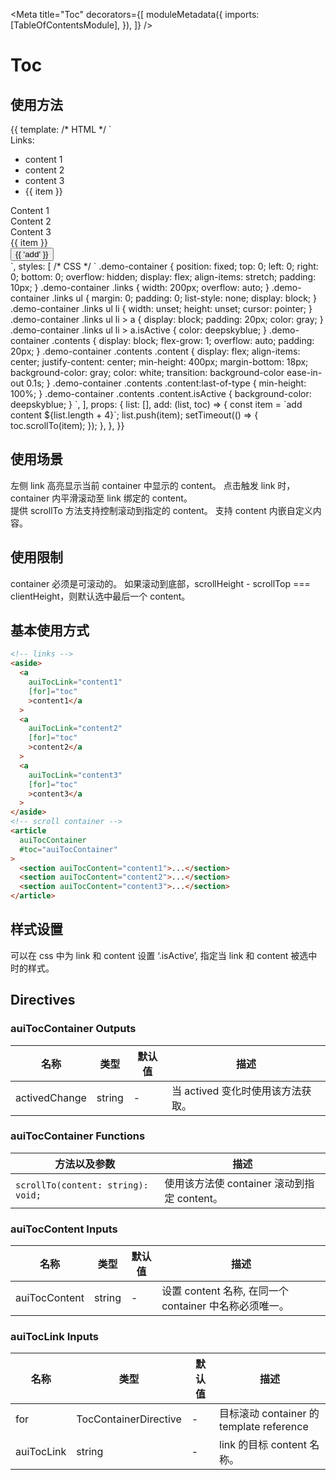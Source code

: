 

<Meta
  title="Toc"
  decorators={[
    moduleMetadata({
      imports: [TableOfContentsModule],
    }),
  ]}
/>

# Toc

## 使用方法

<Canvas>
  <Story
    name="Toc"
    height="400px"
  >
    {{
      template: /* HTML */ `
        <div class="demo-container">
          <div class="links">
            Links:
            <ul>
              <li>
                <a
                  auiTocLink="content1"
                  [for]="toc1"
                  >content 1</a
                >
              </li>
              <li>
                <a
                  auiTocLink="content2"
                  [for]="toc1"
                  >content 2</a
                >
              </li>
              <li>
                <a
                  auiTocLink="content3"
                  [for]="toc1"
                  >content 3</a
                >
              </li>
              <li *ngFor="let item of list">
                <a
                  [auiTocLink]="item"
                  [for]="toc1"
                  >{{ item }}</a
                >
              </li>
            </ul>
          </div>
          <div
            class="contents"
            auiTocContainer
            #toc1="auiTocContainer"
          >
            <div
              class="content"
              auiTocContent="content1"
            >
              Content 1
            </div>
            <div
              class="content"
              auiTocContent="content2"
            >
              Content 2
            </div>
            <div
              class="content"
              auiTocContent="content3"
            >
              Content 3
            </div>
            <div
              *ngFor="let item of list"
              class="content"
              [auiTocContent]="item"
              (click)="remove(item)"
            >
              {{ item }}
            </div>
            <button (click)="add(list, toc1)">{{ 'add' }}</button>
          </div>
        </div>
      `,
      styles: [
        /* CSS */ `
        .demo-container {
            position: fixed;
            top: 0;
            left: 0;
            right: 0;
            bottom: 0;
            overflow: hidden;
            display: flex;
            align-items: stretch;
            padding: 10px;
          }
          .demo-container .links {
            width: 200px;
            overflow: auto;
          }
          .demo-container .links ul {
            margin: 0;
            padding: 0;
            list-style: none;
            display: block;
          }
          .demo-container .links ul li {
            width: unset;
            height: unset;
            cursor: pointer;
          }
          .demo-container .links ul li > a {
            display: block;
            padding: 20px;
            color: gray;
          }
          .demo-container .links ul li > a.isActive {
            color: deepskyblue;
          }
          .demo-container .contents {
            display: block;
            flex-grow: 1;
            overflow: auto;
            padding: 20px;
          }
          .demo-container .contents .content {
            display: flex;
            align-items: center;
            justify-content: center;
            min-height: 400px;
            margin-bottom: 18px;
            background-color: gray;
            color: white;
            transition: background-color ease-in-out 0.1s;
          }
          .demo-container .contents .content:last-of-type {
            min-height: 100%;
          }
          .demo-container .contents .content.isActive {
            background-color: deepskyblue;
          }
      `,
      ],
      props: {
        list: [],
        add: (list, toc) => {
          const item = `add content ${list.length + 4}`;
          list.push(item);
          setTimeout(() => {
            toc.scrollTo(item);
          });
        },
      },
    }}
  </Story>
</Canvas>

## 使用场景

左侧 link 高亮显示当前 container 中显示的 content。
点击触发 link 时，container 内平滑滚动至 link 绑定的 content。  
提供 scrollTo 方法支持控制滚动到指定的 content。
支持 content 内嵌自定义内容。

## 使用限制

container 必须是可滚动的。
如果滚动到底部，scrollHeight - scrollTop === clientHeight，则默认选中最后一个 content。

## 基本使用方式

```html
<!-- links -->
<aside>
  <a
    auiTocLink="content1"
    [for]="toc"
    >content1</a
  >
  <a
    auiTocLink="content2"
    [for]="toc"
    >content2</a
  >
  <a
    auiTocLink="content3"
    [for]="toc"
    >content3</a
  >
</aside>
<!-- scroll container -->
<article
  auiTocContainer
  #toc="auiTocContainer"
>
  <section auiTocContent="content1">...</section>
  <section auiTocContent="content2">...</section>
  <section auiTocContent="content3">...</section>
</article>
```

## 样式设置

可以在 css 中为 link 和 content 设置 ‘.isActive’, 指定当 link 和 content 被选中时的样式。

## Directives

### auiTocContainer Outputs

| 名称          | 类型   | 默认值 | 描述                              |
| ------------- | ------ | ------ | --------------------------------- |
| activedChange | string | -      | 当 actived 变化时使用该方法获取。 |

### auiTocContainer Functions

| 方法以及参数                       | 描述                                        |
| ---------------------------------- | ------------------------------------------- |
| `scrollTo(content: string): void;` | 使用该方法使 container 滚动到指定 content。 |

### auiTocContent Inputs

| 名称          | 类型   | 默认值 | 描述                                                   |
| ------------- | ------ | ------ | ------------------------------------------------------ |
| auiTocContent | string | -      | 设置 content 名称, 在同一个 container 中名称必须唯一。 |

### auiTocLink Inputs

| 名称       | 类型                  | 默认值 | 描述                                     |
| ---------- | --------------------- | ------ | ---------------------------------------- |
| for        | TocContainerDirective | -      | 目标滚动 container 的 template reference |
| auiTocLink | string                | -      | link 的目标 content 名称。               |
